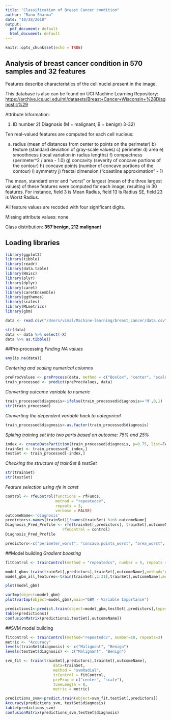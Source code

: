 ```yaml
---
title: "Classification of Breast Cancer condition"
author: "Ranu Sharma"
date: "10/28/2018"
output:
  pdf_document: default
  html_document: default
---
```


```r
knitr::opts_chunk$set(echo = TRUE)
```

## Analysis of breast cancer condition in 570 samples and 32 features

Features describe characteristics of the cell nuclei present in the image.

This database is also can be found on UCI Machine Learning Repository: <https://archive.ics.uci.edu/ml/datasets/Breast+Cancer+Wisconsin+%28Diagnostic%29>

Attribute Information:

1) ID number 2) Diagnosis (M = malignant, B = benign) 3-32)

Ten real-valued features are computed for each cell nucleus:

a) radius (mean of distances from center to points on the perimeter) b) texture (standard deviation of gray-scale values) c) perimeter d) area e) smoothness (local variation in radius lengths) f) compactness (perimeter^2 / area - 1.0) g) concavity (severity of concave portions of the contour) h) concave points (number of concave portions of the contour) i) symmetry j) fractal dimension ("coastline approximation" - 1)

The mean, standard error and "worst" or largest (mean of the three largest values) of these features were computed for each image, resulting in 30 features. For instance, field 3 is Mean Radius, field 13 is Radius SE, field 23 is Worst Radius.

All feature values are recoded with four significant digits.

Missing attribute values: none

Class distribution: **357 benign, 212 malignant**

## Loading libraries

```r
library(ggplot2) 
library(tibble)
library(readr)
library(data.table)
library(Hmisc)
library(plyr)
library(dplyr)
library(caret)
library(caretEnsemble)
library(ggthemes)
library(scales)
library(MLmetrics)
library(gbm)
```

```r
data <- read.csv("/Users/vimal/Machine-learning/breast_cancer/data.csv")
```

```r
str(data)
data <- data %>% select(-X)
data %>% as.tibble()
```

##Pre-processing
*Finding NA values*
```r
any(is.na(data)) 
```

*Centering and scaling numerical columns*
```r
preProcValues <- preProcess(data, method = c("BoxCox", "center", "scale", "spatialSign"))
train_processed <- predict(preProcValues, data)
```

*Converting outcome variable to numeric*
```r
train_processed$diagnosis<-ifelse(train_processed$diagnosis=='M',0,1)
str(train_processed)
```

*Converting the dependent variable back to categorical*
```r
train_processed$diagnosis<-as.factor(train_processed$diagnosis)
```

*Spliting training set into two parts based on outcome: 75% and 25%*
```r
index <- createDataPartition(train_processed$diagnosis, p=0.75, list=FALSE)
trainSet <- train_processed[ index,]
testSet <- train_processed[-index,]
```

*Checking the structure of trainSet & testSet*
```r
str(trainSet)
str(testSet)
```

*Feature selection using rfe in caret*
```r
control <- rfeControl(functions = rfFuncs,
                      method = "repeatedcv",
                      repeats = 3,
                      verbose = FALSE)
outcomeName<-'diagnosis'
predictors<-names(trainSet)[!names(trainSet) %in% outcomeName]
Diagnosis_Pred_Profile <- rfe(trainSet[,predictors], trainSet[,outcomeName],
                         rfeControl = control)
Diagnosis_Pred_Profile

predictors<-c("perimeter_worst", "concave.points_worst", "area_worst", "radius_worst", "texture_worst")
```

##Model building
*Gradient boosting*
```r
fitControl <- trainControl(method = "repeatedcv", number = 5, repeats = 5)

model_gbm<-train(trainSet[,predictors],trainSet[,outcomeName],method='gbm',trControl=fitControl,tuneLength=10)
model_gbm_all_features<-train(trainSet[,2:31],trainSet[,outcomeName],method='gbm',trControl=fitControl,tuneLength=10)

plot(model_gbm)

varImp(object=model_gbm)
plot(varImp(object=model_gbm),main="GBM - Variable Importance")

predictions1<-predict.train(object=model_gbm,testSet[,predictors],type="raw")
table(predictions1)
confusionMatrix(predictions1,testSet[,outcomeName])
```

##SVM model building
```r
fitcontrol <- trainControl(method="repeatedcv", number=10, repeats=3)
metric <- "Accuracy"
levels(trainSet$diagnosis) <- c("Malignant", "Benign")
levels(testSet$diagnosis) <- c("Malignant", "Benign")

svm_fit <- train(trainSet[,predictors],trainSet[,outcomeName], 
                     data=trainSet, 
                     method = "svmRadial", 
                     trControl = fitControl, 
                     preProc = c("center", "scale"),
                     tuneLength = 8,
                     metric = metric)

predictions_svm<-predict.train(object=svm_fit,testSet[,predictors])
Accuracy(predictions_svm, testSet$diagnosis)
table(predictions_svm)
confusionMatrix(predictions_svm,testSet$diagnosis)
```